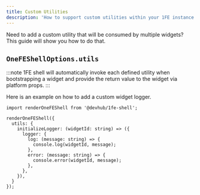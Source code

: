 ```yaml
---
title: Custom Utilities
description: 'How to support custom utilities within your 1FE instance'
---
```


Need to add a custom utility that will be consumed by multiple widgets? This guide will show you how to do that.

## `OneFEShellOptions.utils`

:::note
1FE shell will automatically invoke each defined utility when bootstrapping a widget and provide the return value to the widget via platform props.
:::

Here is an example on how to add a custom widget logger. 

```tsx
import renderOneFEShell from '@devhub/1fe-shell';

renderOneFEShell({
  utils: {
    initializeLogger: (widgetId: string) => ({
      logger: {
        log: (message: string) => {
          console.log(widgetId, message);
        },
        error: (message: string) => {
          console.error(widgetId, message);
        },
      },
    }),
  }
});
```